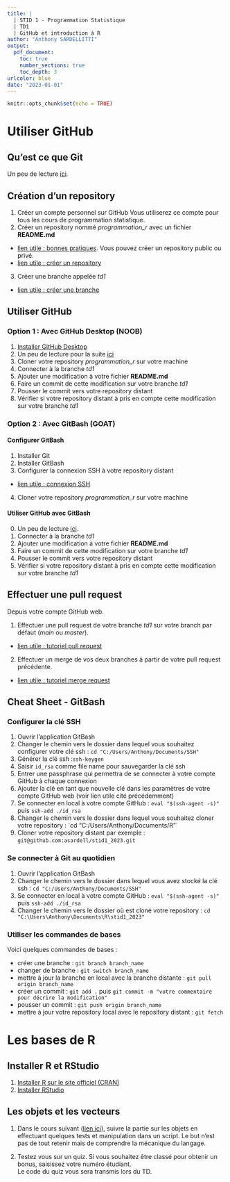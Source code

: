 ```yaml
---
title: | 
  | STID 1 - Programmation Statistique  
  | TD1  
  | GitHub et introduction à R
author: "Anthony SARDELLITTI"
output: 
  pdf_document:
    toc: true
    number_sections: true
    toc_depth: 3
urlcolor: blue
date: "2023-01-01"
---
```


```r
knitr::opts_chunk$set(echo = TRUE)
```

# Utiliser GitHub

## Qu'est ce que Git

Un peu de lecture [ici](https://www.atlassian.com/fr/git/tutorials/what-is-git). 

## Création d'un repository

1. Créer un compte personnel sur GitHub
Vous utiliserez ce compte pour tous les cours de programmation statistique.
2. Créer un repository nommé *programmation_r* avec un fichier **README.md**
* [lien utile : bonnes pratiques](https://docs.github.com/fr/repositories/creating-and-managing-repositories/best-practices-for-repositories). Vous pouvez créer un repository public ou privé.
* [lien utile : créer un repository](https://docs.github.com/fr/repositories/creating-and-managing-repositories/creating-a-new-repository)
3. Créer une branche appelée *td1*
* [lien utile :  créer une branche](https://docs.github.com/fr/pull-requests/collaborating-with-pull-requests/proposing-changes-to-your-work-with-pull-requests/creating-and-deleting-branches-within-your-repository)

## Utiliser GitHub

### Option 1 : Avec GitHub Desktop (NOOB)

1. [Installer GitHub Desktop](https://desktop.github.com/)
2. Un peu de lecture pour la suite [ici](https://docs.github.com/fr/desktop/installing-and-configuring-github-desktop/overview/getting-started-with-github-desktop)
3. Cloner votre repository *programmation_r* sur votre machine
4. Connecter à la branche *td1*
5. Ajouter une modification à votre fichier **README.md**
6. Faire un commit de cette modification sur votre branche *td1*
7. Pousser le commit vers votre repository distant
8. Vérifier si votre repository distant à pris en compte cette modification sur votre branche *td1*

### Option 2 : Avec GitBash (GOAT)

#### Configurer GitBash

1. Installer Git
2. Installer GitBash
3. Configurer la connexion SSH à votre repository distant
* [lien utile : connexion SSH](https://linuxhint.com/clone-repo-with-ssh-key-in-git/)
4. Cloner votre repository *programmation_r* sur votre machine

#### Utiliser GitHub avec GitBash

0. Un peu de lecture [ici](https://www.jesuisundev.com/comprendre-git-en-7-minutes/).
1. Connecter à la branche *td1*
2. Ajouter une modification à votre fichier **README.md**
3. Faire un commit de cette modification sur votre branche *td1*
4. Pousser le commit vers votre repository distant
5. Vérifier si votre repository distant à pris en compte cette modification sur votre branche *td1*

## Effectuer une pull request

Depuis votre compte GitHub web.

1. Effectuer une pull request de votre branche *td1* sur votre branch par défaut (*main* ou *master*).
* [lien utile : tutoriel pull request](https://docs.github.com/fr/pull-requests/collaborating-with-pull-requests/proposing-changes-to-your-work-with-pull-requests/creating-a-pull-request)
2. Effectuer un merge de vos deux branches à partir de votre pull request précédente.
* [lien utile : tutoriel merge request](https://docs.github.com/fr/pull-requests/collaborating-with-pull-requests/incorporating-changes-from-a-pull-request/merging-a-pull-request)


## Cheat Sheet - GitBash

### Configurer la clé SSH

1. Ouvrir l'application GitBash
2. Changer le chemin vers le dossier dans lequel vous souhaitez configurer votre clé ssh :\ `cd "C:/Users/Anthony/Documents/SSH"`
3. Générer la clé ssh :`ssh-keygen`
4. Saisir `id_rsa` comme file name pour sauvegarder la clé ssh
5. Entrer une passphrase qui permettra de se connecter à votre compte GitHub à chaque connexion
6. Ajouter la clé en tant que nouvelle clé dans les paramètres de votre compte GitHub web (voir lien utile cité précédemment)
7. Se connecter en local à votre compte GitHub : `eval "$(ssh-agent -s)"` puis `ssh-add ./id_rsa`
8. Changer le chemin vers le dossier dans lequel vous souhaitez cloner votre repository : \`cd "C:/Users/Anthony/Documents/R"`
9. Cloner votre repository distant par exemple : `git@github.com:asardell/stid1_2023.git`

### Se connecter à Git au quotidien
1. Ouvrir l'application GitBash
2. Changer le chemin vers le dossier dans lequel vous avez stocké la clé ssh : `cd "C:/Users/Anthony/Documents/SSH"`
3. Se connecter en local à votre compte GitHub : `eval "$(ssh-agent -s)"` puis `ssh-add ./id_rsa`
4. Changer le chemin vers le dossier où est cloné votre repository : `cd "C:\Users\Anthony\Documents\R\stid1_2023"`

### Utiliser les commandes de bases

Voici quelques commandes de bases :

* créer une branche : `git branch branch_name`
* changer de branche : `git switch branch_name`
* mettre à jour la branche en local avec la branche distante : `git pull origin branch_name`
* créer un commit : `git add .` puis `git commit -m "votre commentaire pour décrire la modification"`
* pousser un commit : `git push origin branch_name`
* mettre à jour votre repository local avec le repository distant : `git fetch`

# Les bases de R

## Installer R et RStudio

1. [Installer R sur le site officiel (CRAN)](https://cran.r-project.org/)
2. [Installer RStudio](https://posit.co/download/rstudio-desktop/)

## Les objets et les vecteurs

1. Dans le cours suivant ([lien ici](https://asardell.github.io/programmation-r/presentation.html#objets)), suivre la partie sur les objets en effectuant quelques tests et manipulation dans un script.
Le but n'est pas de tout retenir mais de comprendre la mécanique du langage.

2. Testez vous sur un quiz. Si vous souhaitez être classé pour obtenir un bonus, saisissez votre numéro étudiant. <br>
Le code du quiz vous sera transmis lors du TD.